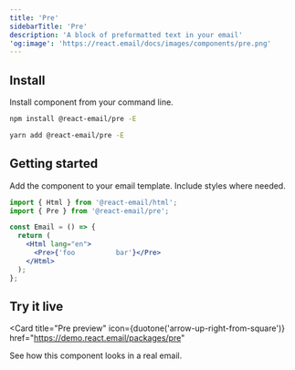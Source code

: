 ```yaml
---
title: 'Pre'
sidebarTitle: 'Pre'
description: 'A block of preformatted text in your email'
'og:image': 'https://react.email/docs/images/components/pre.png'
---
```



## Install

Install component from your command line.

<CodeGroup>

```sh npm
npm install @react-email/pre -E
```

```sh yarn
yarn add @react-email/pre -E
```

</CodeGroup>

## Getting started

Add the component to your email template. Include styles where needed.

```jsx
import { Html } from '@react-email/html';
import { Pre } from '@react-email/pre';

const Email = () => {
  return (
    <Html lang="en">
      <Pre>{'foo          bar'}</Pre>
    </Html>
  );
};
```

## Try it live

<Card
  title="Pre preview"
  icon={duotone('arrow-up-right-from-square')}
  href="https://demo.react.email/packages/pre"
>
  See how this component looks in a real email.
</Card>

<Support />

